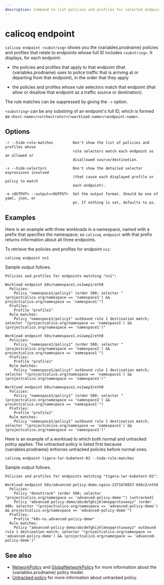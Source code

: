 ```yaml
---
description: Command to list policies and profiles for selected endpoints.
---
```



# calicoq endpoint

`calicoq endpoint <substring>` shows you the {variables.prodname} policies and profiles that
relate to endpoints whose full ID includes `<substring>`. It displays, for
each endpoint:

- the policies and profiles that apply to that endpoint (that {variables.prodname} uses to
  police traffic that is arriving at or departing from that endpoint), in the
  order that they apply

- the policies and profiles whose rule selectors match that endpoint (that
  allow or disallow that endpoint as a traffic source or destination).

The rule matches can be suppressed by giving the `-r` option.

`<substring>` can be any substring of an endpoint's full ID, which is formed
as `<host-name>/<orchestrator>/<workload-name>/<endpoint-name>`.

## Options

```
-r --hide-rule-matches         Don't show the list of policies and profiles whose
                               rule selectors match each endpoint as an allowed or
                               disallowed source/destination.

-s --hide-selectors            Don't show the detailed selector expressions involved
                               (that cause each displayed profile or policy to match
                               each endpoint).

-o <OUTPUT> --output=<OUTPUT>  Set the output format. Should be one of yaml, json, or
                               ps. If nothing is set, defaults to ps.
```

## Examples

Here is an example with three workloads in a namespace, named with a prefix that
specifies the namespace; so `calicoq endpoint` with that prefix returns information
about all three endpoints.

To retrieve the policies and profiles for endpoint `ns1`:

```
calicoq endpoint ns1
```

Sample output follows.

```
Policies and profiles for endpoints matching "ns1":

Workload endpoint k8s/namespace1.ns1wep1/eth0
  Policies:
    Policy "namespace1/policy1" (order 500; selector "(projectcalico.org/namespace == 'namespace1') && projectcalico.org/namespace == 'namespace1'")
  Profiles:
    Profile "profile1"
  Rule matches:
    Policy "namespace1/policy1" outbound rule 1 destination match; selector "(projectcalico.org/namespace == 'namespace1') && (projectcalico.org/namespace == 'namespace1')"

Workload endpoint k8s/namespace1.ns1wep2/eth0
  Policies:
    Policy "namespace1/policy1" (order 500; selector "(projectcalico.org/namespace == 'namespace1') && projectcalico.org/namespace == 'namespace1'")
  Profiles:
    Profile "profile1"
  Rule matches:
    Policy "namespace1/policy1" outbound rule 1 destination match; selector "(projectcalico.org/namespace == 'namespace1') && (projectcalico.org/namespace == 'namespace1')"

Workload endpoint k8s/namespace1.ns1wep3/eth0
  Policies:
    Policy "namespace1/policy1" (order 500; selector "(projectcalico.org/namespace == 'namespace1') && projectcalico.org/namespace == 'namespace1'")
  Profiles:
    Profile "profile1"
  Rule matches:
    Policy "namespace1/policy1" outbound rule 1 destination match; selector "(projectcalico.org/namespace == 'namespace1') && (projectcalico.org/namespace == 'namespace1')"
```

Here is an example of a workload to which both normal and untracked policy
applies. The untracked policy is listed first because {variables.prodname} enforces
untracked policies before normal ones.

```
calicoq endpoint tigera-lwr-kubetest-02 --hide-rule-matches
```

Sample output follows.

```
Policies and profiles for endpoints matching "tigera-lwr-kubetest-02":

Workload endpoint k8s/advanced-policy-demo.nginx-2371676037-bk6v2/eth0
  Policies:
    Policy "donottrack" (order 500; selector "projectcalico.org/namespace == 'advanced-policy-demo'") [untracked]
    Policy "advanced-policy-demo/abcdefghijklmnopqrstuvwxyz" (order 400; selector "(projectcalico.org/namespace == 'advanced-policy-demo') && projectcalico.org/namespace == 'advanced-policy-demo'")
  Profiles:
    Profile "k8s-ns.advanced-policy-demo"
  Rule matches:
    Policy "advanced-policy-demo/abcdefghijklmnopqrstuvwxyz" outbound rule 1 destination match; selector "(projectcalico.org/namespace == 'advanced-policy-demo') && (projectcalico.org/namespace == 'advanced-policy-demo')"
```

## See also

- [NetworkPolicy](../../resources/networkpolicy.mdx) and
  [GlobalNetworkPolicy](../../resources/globalnetworkpolicy.mdx)
  for more information about the {variables.prodname} policy model.
- [Untracked policy](../../host-endpoints/index.mdx) for
  more information about untracked policy.

